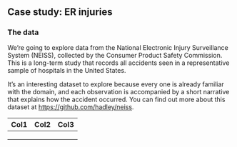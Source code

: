 ## Case study: ER injuries {#er-injuries .case-study style="margin-top: 25px;"}

### The data

We're going to explore data from the National Electronic Injury Surveillance System (NEISS), collected by the Consumer Product Safety Commission. This is a long-term study that records all accidents seen in a representative sample of hospitals in the United States.

It's an interesting dataset to explore because every one is already familiar with the domain, and each observation is accompanied by a short narrative that explains how the accident occurred. You can find out more about this dataset at <https://github.com/hadley/neiss>.

| Col1 | Col2 | Col3 |
|------|------|------|
|      |      |      |
|      |      |      |
|      |      |      |
